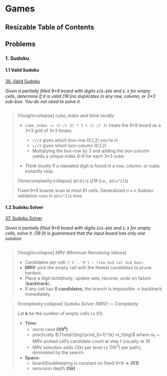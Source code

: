 # Games

## Resizable Table of Contents


## Problems

### 1. Sudoku

#### 1.1 Valid Sudoku

[36. Valid Sudoku](https://leetcode.com/problems/valid-sudoku/)

*Given a partially filled 9×9 board with digits `$1$–$9$` and `$.$` for empty cells, determine if it is valid* 
*[19:]no duplicates in any row, column, or 3×3 sub-box. You do not need to solve it.*

```python file=backend/algorithms/games/valid_sudoku.py#method:Sudoku.isValidSudoku
```

> [!insight:collapse] *cube_index and think locally*
>
> - `cube_index := (r // 3) * 3 + (c // 3)` treats the 9×9 board as a 3×3 grid of 3×3 boxes:
>   - `r//3` gives which box-row (0,1,2) you’re in
>   - `c//3` gives which box-column (0,1,2)
> 	- Multiplying the box-row by 3 and adding the box-column yields a unique index 0–8 for each 3×3 cube
>
> - *Think locally* If a repeated digit is found in a row, column, or cube, instantly stop.


> [!timecomplexity:collapse] `$O(81)$` (*[19:]i.e.,* `$O(n^2)$`)
>
> Fixed 9×9 boards scan at most 81 cells. Generalized $n×n$ Sudoku validation runs in `$O(n^2)$` time.








#### 1.2 Sudoku Solver

[37. Sudoku Solver](https://leetcode.com/problems/sudoku-solver/)

*Given a partially filled 9×9 board with digits `$1$–$9$` and `$.$` for empty cells, solve it.*
*[19:]It is guaranteed that the input board has only one solution*

```python file=backend/algorithms/games/sudoku_solver.py#method:SudokuSolver.solveSudoku
```

> [!insight:collapse] *MRV (Minimum Remaining Values)*
>
> * Candidates per cell: `{'1'..'9'} − (row $∪$ col $∪$ box)`.
> * **MRV:** pick the empty cell with the fewest candidates to prune hardest.
> * Place a digit *tentatively*, update sets, recurse; undo on failure (**backtrack**).
> * If any cell has **0 candidates**, the branch is impossible → backtrack immediately.



> [!complexity:collapse] *Sudoku Solver (MRV) — Complexity*
>
> Let **k** be the number of empty cells (≤ 81).
> * **Time:**
>   * worst case **$O(9^k)$**
>   * practically $\Theta\!\big(\prod_{t=1}^{k} m_t\big)$ where $m_t$ = MRV-picked cell’s candidate count at step $t$ (usually ≪ 9)
>   * MRV selection adds $O(k)$ per level (≤ $O(k^2)$ per path), dominated by the search
> * **Space:**
>   * board/bookkeeping is constant on fixed 9×9 ⇒ **$O(1)$**
>   * recursion depth **$O(k)$**
